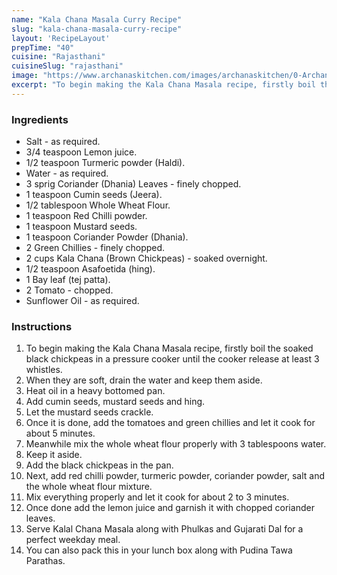 ---
name: "Kala Chana Masala Curry Recipe"
slug: "kala-chana-masala-curry-recipe"
layout: 'RecipeLayout'
prepTime: "40"
cuisine: "Rajasthani"
cuisineSlug: "rajasthani"
image: "https://www.archanaskitchen.com/images/archanaskitchen/0-Archanas-Kitchen-Recipes/2017/6-july/Sukha_Kala_Chana_Masala_Recipe-7675.jpg"
excerpt: "To begin making the Kala Chana Masala recipe, firstly boil the soaked black chickpeas in a pressure cooker until the cooker release at least 3 whistles"
---

### Ingredients

- Salt - as required.
- 3/4 teaspoon Lemon juice.
- 1/2 teaspoon Turmeric powder (Haldi).
- Water - as required.
- 3 sprig Coriander (Dhania) Leaves - finely chopped.
- 1 teaspoon Cumin seeds (Jeera).
- 1/2 tablespoon Whole Wheat Flour.
- 1 teaspoon Red Chilli powder.
- 1 teaspoon Mustard seeds.
- 1 teaspoon Coriander Powder (Dhania).
- 2 Green Chillies - finely chopped.
- 2 cups Kala Chana (Brown Chickpeas) - soaked overnight.
- 1/2 teaspoon Asafoetida (hing).
- 1 Bay leaf (tej patta).
- 2 Tomato - chopped.
- Sunflower Oil - as required.

### Instructions

1. To begin making the Kala Chana Masala recipe, firstly boil the soaked black chickpeas in a pressure cooker until the cooker release at least 3 whistles.
1. When they are soft, drain the water and keep them aside.
1. Heat oil in a heavy bottomed pan.
1. Add cumin seeds, mustard seeds and hing.
1. Let the mustard seeds crackle.
1. Once it is done, add the tomatoes and green chillies and let it cook for about 5 minutes.
1. Meanwhile mix the whole wheat flour properly with 3 tablespoons water.
1. Keep it aside.
1. Add the black chickpeas in the pan.
1. Next, add red chilli powder, turmeric powder, coriander powder, salt and the whole wheat flour mixture.
1. Mix everything properly and let it cook for about 2 to 3 minutes.
1. Once done add the lemon juice and garnish it with chopped coriander leaves.
1. Serve Kalal Chana Masala along with Phulkas and Gujarati Dal for a perfect weekday meal.
1. You can also pack this in your lunch box along with Pudina Tawa Parathas.
